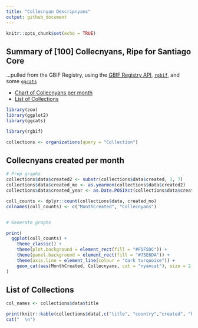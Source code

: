 ```yaml
---
title: "Collecnyan Descripnyans"
output: github_document
---
```

  
```r
knitr::opts_chunk$set(echo = TRUE)
```

## Summary of [100] Collecnyans, Ripe for Santiago Core

...pulled from the GBIF Registry, using the [GBIF Registry API](https://www.gbif.org/developer/registry),  [`rgbif`](https://docs.ropensci.org/rgbif/articles/rgbif.html), and some [`ggcats`](https://github.com/R-CoderDotCom/ggcats#ggcats)


* [Chart of Collecnyans per month](#collecnyans-created-per-month)
* [List of Collections](#list-of-collections)
    
```r
   
library(zoo)
library(ggplot2)
library(ggcats)
```

```r
library(rgbif) 

collections <- organizations(query = "Collection")

```

## Collecnyans created per month {#chartsanchor}
```r

# Prep graphs
collections$data$created2 <- substr(collections$data$created, 1, 7)
collections$data$created_mo <- as.yearmon(collections$data$created2)
collections$data$created_year <- as.Date.POSIXct(collections$data$created_mo)

coll_counts <- dplyr::count(collections$data, created_mo)
colnames(coll_counts) <- c("MonthCreated", "Collecnyans")


# Generate graphs 

print(
  ggplot(coll_counts) +
    theme_classic() +
    theme(plot.background = element_rect(fill = "#F5F5DC")) +
    theme(panel.background = element_rect(fill = "#75E6DA")) + 
    theme(axis.line = element_line(colour = "dark turquoise")) +
    geom_cat(aes(MonthCreated, Collecnyans, cat = "nyancat"), size = 2, stat = "identity")
)

```

## List of Collections {#tableanchor}
```r

col_names <- collections$data$title

print(knitr::kable(collections$data[,c("title", "country","created", "homepage")]))
cat("  \n")

```
